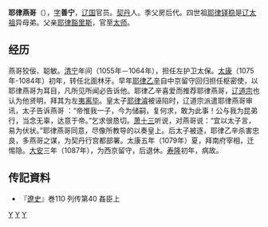 '''耶律燕哥'''（{{bd|11世纪|?|1095年|catIdx=Y}}），[[表字|字]]'''善宁'''，[[辽国|辽国]]官员。[[契丹|契丹]]人。季父房后代。四世祖[[耶律铎稳|耶律铎稳]]是[[辽太祖|辽太祖]]异母弟。父亲[[耶律豁里斯|耶律豁里斯]]，官至[[太师|太师]]。

== 经历 ==

燕哥狡佞、聪敏。[[清宁|清宁]]年间（1055年－1064年），担任左护卫太保。[[大康|太康]]（1075年-1084年）初年，转任北面林牙。早年[[耶律乙辛|耶律乙辛]]自中京留守回归担任枢密使，以耶律燕哥为耳目，凡所见所闻必告诉他。耶律乙辛喜爱而推荐耶律燕哥，[[辽道宗|辽道宗]]也认为他贤明，拜其为左[[夷离毕|夷离毕]]。皇太子[[耶律濬|耶律濬]]被诬陷时，辽道宗派遣耶律燕哥审讯，太子告诉燕哥 ：“帝惟我一子，今为储嗣，复何求，敢为此事！公与我为昆弟行，当念无辜，达意于帝。”乞求很恳切。[[萧十三|萧十三]]听说，对燕哥说：“宜以太子言，易为伏状。”耶律燕哥同意，尽像所教导的以奏皇上。后太子被逐，耶律乙辛杀害忠良，多燕哥之谋，为契丹行宫都部署。太康五年（1079年）夏，拜南府宰相，迁惕隐。[[大安_(辽)|大安]]三年（1087年），为西京留守，后退休。[[寿隆|寿隆]]初年，病故。

== 传記資料 ==
*『[[遼史|遼史]]』巻110 列传第40 姦臣上

[[Category:辽朝官员|Y]]
[[Category:辽朝契丹人|Y]]
[[Category:耶律氏|Y]]